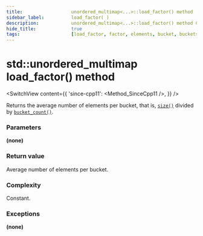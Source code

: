 ```yaml
---
title:					unordered_multimap<...>::load_factor() method
sidebar_label:			load_factor( )
description:			unordered_multimap<...>::load_factor() method C++ documentation
hide_title:				true
tags:					[load_factor, factor, elements, bucket, buckets]
---
```



<!----------------- Codes ---------------------->

<!-- load_factor() -->

# std::unordered_multimap load_factor() method

<SwitchView content={{
    'since-cpp11': <Method_SinceCpp11 />,
    }} />

Returns the average number of elements per bucket, that is, [`size()`](/docs/std/containers/unordered-multimap/size) divided by [`bucket_count()`](/docs/std/containers/unordered-multimap/bucket_count).

### Parameters

**(none)**

### Return value

Average number of elements per bucket.

### Complexity

Constant.

### Exceptions

**(none)**